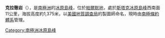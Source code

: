 {{Coord|74|21|S|72|48|W|source:GNIS|display=title}}

'''克拉徹岩'''（{{lang-en|Crutcher Rock}}），是[[南極洲|南極洲]]的[[冰原島峰|冰原島峰]]，位於[[帕爾默地|帕爾默地]]，處於[[斯塔克冰原島峰|斯塔克冰原島峰]]西南面11公里，海拔高度約1,375米，以[[美國地質調查局|美國地質調查局]]的製圖師命名，現時由[[南極條約體系|南極條約體系]]管理。

{{Antarctica-geo-stub}}
[[Category:南極洲冰原島峰|Category:南極洲冰原島峰]]